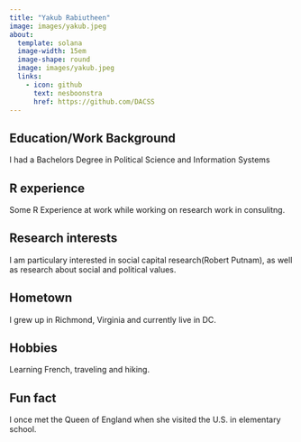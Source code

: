 ---
title: "Yakub Rabiutheen"
image: images/yakub.jpeg
about:
  template: solana
  image-width: 15em
  image-shape: round
  image: images/yakub.jpeg
  links:
    - icon: github
      text: nesboonstra
      href: https://github.com/DACSS
---

## Education/Work Background
I had a Bachelors Degree in Political Science and Information Systems

## R experience
Some R Experience at work while working on research work in consulitng.

## Research interests
I am particulary interested in social capital research(Robert Putnam), as well as research about social and political values.

## Hometown
I grew up in Richmond, Virginia and currently live in DC.

## Hobbies
Learning French, traveling and hiking.

## Fun fact
I once met the Queen of England when she visited the U.S. in elementary school.
